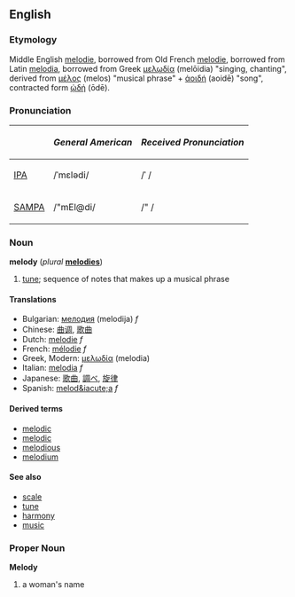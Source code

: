 ==English==
===Etymology===
Middle English [[melodie]], borrowed from Old French [[melodie]], borrowed from Latin [[melodia]], borrowed from Greek [[μελῳδία]] (melōidia) "singing, chanting", derived from [[μέλος]] (melos) "musical phrase" + [[ἀοιδή]] (aoidē)  "song", contracted form [[ᾠδή]] (ōdē).

===Pronunciation===
{| border=1 cellpadding=5
! !! ''General American'' !! ''Received Pronunciation''
|-
| [[w:IPA|IPA]] || /ˈmɛlədi/ || /ˈ /
|-
| [[w:SAMPA|SAMPA]] || /"mEl@di/ || /" /
|}

===Noun===
'''melody''' (''plural'' '''[[melodies]]''')

# [[tune]]; sequence of notes that makes up a musical phrase

====Translations====
*Bulgarian: [[мелодия]] (melodija) ''f''
*Chinese: [[曲调]], [[歌曲]]
*Dutch: [[melodie]] ''f''
*French: [[mélodie]] ''f''
*Greek, Modern: [[μελωδία]] (melodia)
*Italian: [[melodia]] ''f''
*Japanese: [[歌曲]], [[調べ]], [[旋律]]
*Spanish: [[melod&iacute;a]] ''f''

====Derived terms====
*[[melodic]]
*[[melodic]]
*[[melodious]]
*[[melodium]]<!-- possibly a trade name -->

====See also====
*[[scale]]
*[[tune]]
*[[harmony]]
*[[music]]

===Proper Noun===
'''Melody'''

# a woman's name